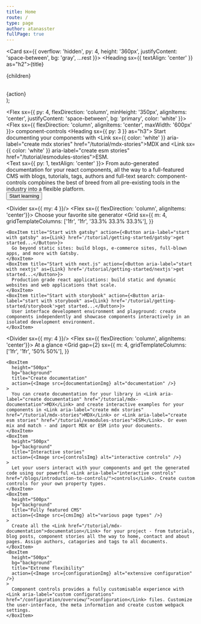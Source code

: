 ```yaml
---
title: Home
route: /
type: page
author: atanasster
fullPage: true
---
```



  <Card sx={{ overflow: 'hidden', py: 4, height: '360px', justifyContent: 'space-between', bg: 'gray', ...rest }}>
    <Box>
      <Heading sx={{ textAlign: 'center' }} as="h2">{title}</Heading>
      <p>{children}</p>
    </Box>  
    {action}
  </Card>  
);

<Flex sx={{ py: 4, flexDirection: 'column',  minHeight: '350px', alignItems: 'center', justifyContent: 'space-between', bg: 'primary', color: 'white' }}>
  <Flex sx={{ flexDirection: 'column', alignItems: 'center',  maxWidth: '600px' }}>
    <Heading as="h1">component-controls</Heading>
    <Heading sx={{ py: 3 }} as="h3">
      Start documenting your components with <Link sx={{ color: 'white' }} aria-label="create mdx stories" href="/tutorial/mdx-stories">MDX</Link> and <Link sx={{ color: 'white' }} aria-label="create esm stories" href="/tutorial/esmodules-stories">ESM</Link>.
    </Heading>  
    <Text sx={{ py: 1, textAlign: 'center' }}>
      From auto-generated documentation for your react components, all the way to a full-featured CMS with blogs, tutorials, tags, authors and full-text search: component-controls compbines the best of breed from all pre-existing tools in the industry into a flexible platform.
    </Text>
  </Flex>  
  <Button aria-label="visit tutorial" as={Link} href='/tutorial/'>Start learning</Button>
</Flex>  


<Divider sx={{ my: 4 }}/>
<Flex sx={{ flexDirection: 'column', alignItems: 'center'}}>
  <Heading as="h1">Choose your favorite site generator</Heading>
  <Grid
    sx={{
      m: 4,
      gridTemplateColumns: ['1fr', '1fr', '33.3% 33.3% 33.3%'],
    }}
  >
    <BoxItem title="Start with gatsby" action={<Button aria-label="start with gatsby" as={Link} href='/tutorial/getting-started/gatsby'>get started...</Button>}>
      Go beyond static sites: build blogs, e-commerce sites, full-blown apps, and more with Gatsby.
    </BoxItem>
    <BoxItem title="Start with next.js" action={<Button aria-label="start with nextjs" as={Link} href='/tutorial/getting-started/nextjs'>get started...</Button>}>
      Production grade react applications: build static and dynamic websites and web applications that scale.
    </BoxItem>
    <BoxItem title="Start with storybook" action={<Button aria-label="start with storybook" as={Link} href='/tutorial/getting-started/storybook'>get started...</Button>}>
      User interface development environment and playground: create components independently and showcase components interactively in an isolated development environment.
    </BoxItem>
  </Grid>
</Flex>  

<Divider sx={{ my: 4 }}/>
<Flex sx={{ flexDirection: 'column', alignItems: 'center'}}>
  <Heading as="h1">At a glance</Heading>
  <Grid
    gap={2}
    sx={{
      m: 4,
      gridTemplateColumns: ['1fr', '1fr', '50% 50%'],
    }}
  >
    <BoxItem
      height="500px"
      bg="background"
      title="Create documentation"
      action={<Image src={documentationImg} alt="documentation" />}
    >
      You can create documentation for your library in <Link aria-label="create documentation" href="/tutorial/mdx-documentation">MDX</Link> and create interactive examples for your components in <Link aria-label="create mdx stories" href="/tutorial/mdx-stories">MDX</Link> or <Link aria-label="create esm stories" href="/tutorial/esmodules-stories">ESM</Link>. Or even mix and match - and import MDX or ESM into your documents. 
    </BoxItem>
    <BoxItem
      height="500px"
      bg="background"
      title="Interactive stories"
      action={<Image src={controlsImg} alt="interactive controls" />}
    >
      Let your users interact with your components and get the generated code using our powerful <Link aria-label="interactive controls" href="/blogs/introduction-to-controls/">controls</Link>. Create custom controls for your own property types.
    </BoxItem>
    <BoxItem
      height="500px"
      bg="background"
      title="Fully featured CMS"
      action={<Image src={cmsImg} alt="various page types" />}
    >
      Create all the <Link href="/tutorial/mdx-documentation">documentation</Link> for your project - from tutorials, blog posts, component stories all the way to home, contact and about pages. Assign authors, catagories and tags to all documents.
    </BoxItem>
    <BoxItem
      height="500px"
      bg="background"
      title="Extreme flexibility"
      action={<Image src={configurationImg} alt="extensive configuration" />}
    >
      Component controls provides a fully customisable experience with <Link aria-label="custom configurations" href="/configuration/overview/">configuration</Link> files. Customize the user-interface, the meta information and create custom webpack settings.      
    </BoxItem>
  </Grid>
</Flex>  